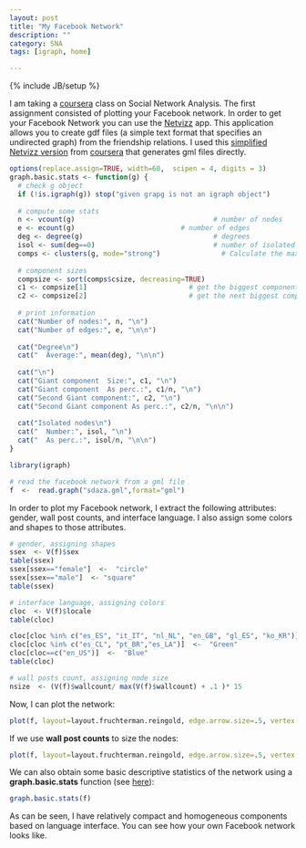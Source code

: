 ```yaml
---
layout: post
title: "My Facebook Network"
description: ""
category: SNA
tags: [igraph, home]

---
```

{% include JB/setup %}

I am taking a [coursera](https://www.coursera.org) class on Social Network Analysis. The first assignment consisted of plotting your Facebook network. In order to get your Facebook Network you can use the [Netvizz](https://apps.facebook.com/netvizz/) app. This application allows you to create gdf files (a simple text format that specifies an undirected graph) from the friendship relations. I used this [simplified Netvizz version](http://snacourse.com/getnet/) from [coursera](https://www.coursera.org)  that generates gml files directly.


```r
options(replace.assign=TRUE, width=60,  scipen = 4, digits = 3)
graph.basic.stats <- function(g) {
  # check g object
  if (!is.igraph(g)) stop("given grapg is not an igraph object")
  
  # compute some stats
  n <- vcount(g)                                  # number of nodes
  e <- ecount(g)      					  # number of edges 	
  deg <- degree(g)                                # degrees
  isol <- sum(deg==0)                             # number of isolated nodes
  comps <- clusters(g, mode="strong")               # Calculate the maximal (weakly or strongly) connected components of a graph
  
  # component sizes
  compsize <- sort(comps$csize, decreasing=TRUE)
  c1 <- compsize[1]  						# get the biggest component size
  c2 <- compsize[2]							# get the next biggest component size
  
  # print information
  cat("Number of nodes:", n, "\n")
  cat("Number of edges:", e, "\n\n")
  
  cat("Degree\n")
  cat("  Average:", mean(deg), "\n\n")
  
  cat("\n")
  cat("Giant component  Size:", c1, "\n")
  cat("Giant component  As perc.:", c1/n, "\n")
  cat("Second Giant component:", c2, "\n")
  cat("Second Giant component As perc.:", c2/n, "\n\n")
  
  cat("Isolated nodes\n")
  cat("  Number:", isol, "\n")
  cat("  As perc.:", isol/n, "\n\n")
}

```


```r
library(igraph)

# read the facebook network from a gml file
f  <-  read.graph("sdaza.gml",format="gml")
```

In order to plot my Facebook network, I extract the following attributes: gender, wall post counts, and interface language. I also assign some colors and shapes to those attributes. 

```r
# gender, assigning shapes
ssex  <- V(f)$sex
table(ssex)
ssex[ssex=="female"]  <-  "circle"
ssex[ssex=="male"]  <- "square"
table(ssex)

# interface language, assigning colors
cloc  <- V(f)$locale
table(cloc)

cloc[cloc %in% c("es_ES", "it_IT", "nl_NL", "en_GB", "gl_ES", "ko_KR")]  <-  "Yellow"
cloc[cloc %in% c("es_CL", "pt_BR","es_LA")]  <-  "Green"
cloc[cloc==c("en_US")]  <-  "Blue"
table(cloc)

# wall posts count, assigning node size
nsize  <- (V(f)$wallcount/ max(V(f)$wallcount) + .1 )* 15
```

Now, I can plot the network:

```r
plot(f, layout=layout.fruchterman.reingold, edge.arrow.size=.5, vertex.label=NA, vertex.size=3, vertex.color=cloc, vertex.shape=ssex)
```

If we use __wall post counts__ to size the nodes: 

```r
plot(f, layout=layout.fruchterman.reingold, edge.arrow.size=.5, vertex.label=NA, vertex.size=nsize, vertex.color=cloc, vertex.shape=ssex)
```

We can also obtain some basic descriptive statistics of the network using a __graph.basic.stats__ function (see [here](http://www.isk.kth.se/~shahabm/WSAnalysis/networks/NetworkAnalysis.r)): 

```r
graph.basic.stats(f)
```

As can be seen, I have relatively compact and homogeneous components based on language interface. You can see how your own Facebook network looks like.